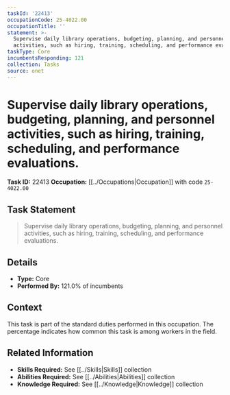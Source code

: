 ```yaml
---
taskId: '22413'
occupationCode: 25-4022.00
occupationTitle: ''
statement: >-
  Supervise daily library operations, budgeting, planning, and personnel
  activities, such as hiring, training, scheduling, and performance evaluations.
taskType: Core
incumbentsResponding: 121
collection: Tasks
source: onet
---
```

# Supervise daily library operations, budgeting, planning, and personnel activities, such as hiring, training, scheduling, and performance evaluations.

**Task ID:** 22413
**Occupation:** [[../Occupations|Occupation]] with code `25-4022.00`

## Task Statement

> Supervise daily library operations, budgeting, planning, and personnel activities, such as hiring, training, scheduling, and performance evaluations.

## Details

- **Type:** Core
- **Performed By:** 121.0% of incumbents

## Context

This task is part of the standard duties performed in this occupation. The percentage indicates how common this task is among workers in the field.

## Related Information

- **Skills Required:** See [[../Skills|Skills]] collection
- **Abilities Required:** See [[../Abilities|Abilities]] collection
- **Knowledge Required:** See [[../Knowledge|Knowledge]] collection
